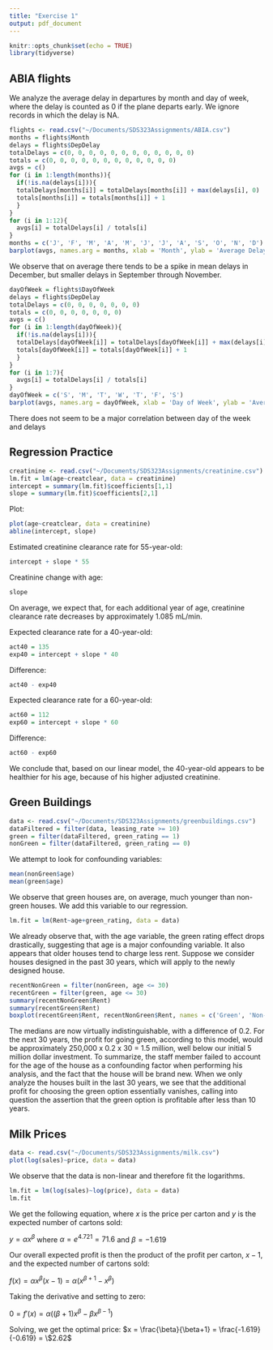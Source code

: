 ```yaml
---
title: "Exercise 1"
output: pdf_document
---
```

```r
knitr::opts_chunk$set(echo = TRUE)
library(tidyverse)
```
## ABIA flights
We analyze the average delay in departures by month and day of week, where the delay is counted as 0 if the plane departs early.  We ignore records in which the delay is NA.

```r
flights <- read.csv("~/Documents/SDS323Assignments/ABIA.csv")
months = flights$Month
delays = flights$DepDelay
totalDelays = c(0, 0, 0, 0, 0, 0, 0, 0, 0, 0, 0, 0)
totals = c(0, 0, 0, 0, 0, 0, 0, 0, 0, 0, 0, 0)
avgs = c()
for (i in 1:length(months)){
  if(!is.na(delays[i])){
  totalDelays[months[i]] = totalDelays[months[i]] + max(delays[i], 0)
  totals[months[i]] = totals[months[i]] + 1
  }
}
for (i in 1:12){
  avgs[i] = totalDelays[i] / totals[i]
}
months = c('J', 'F', 'M', 'A', 'M', 'J', 'J', 'A', 'S', 'O', 'N', 'D')
barplot(avgs, names.arg = months, xlab = 'Month', ylab = 'Average Delay')
```

We observe that on average there tends to be a spike in mean delays in December, but smaller delays in September through November.
``` r
dayOfWeek = flights$DayOfWeek
delays = flights$DepDelay
totalDelays = c(0, 0, 0, 0, 0, 0, 0)
totals = c(0, 0, 0, 0, 0, 0, 0)
avgs = c()
for (i in 1:length(dayOfWeek)){
  if(!is.na(delays[i])){
  totalDelays[dayOfWeek[i]] = totalDelays[dayOfWeek[i]] + max(delays[i], 0)
  totals[dayOfWeek[i]] = totals[dayOfWeek[i]] + 1
  }
}
for (i in 1:7){
  avgs[i] = totalDelays[i] / totals[i]
}
dayOfWeek = c('S', 'M', 'T', 'W', 'T', 'F', 'S')
barplot(avgs, names.arg = dayOfWeek, xlab = 'Day of Week', ylab = 'Average Delay')
```

There does not seem to be a major correlation between day of the week and delays

## Regression Practice
```r
creatinine <- read.csv("~/Documents/SDS323Assignments/creatinine.csv")
lm.fit = lm(age~creatclear, data = creatinine)
intercept = summary(lm.fit)$coefficients[1,1]
slope = summary(lm.fit)$coefficients[2,1]
```
Plot:
```r
plot(age~creatclear, data = creatinine)
abline(intercept, slope)
```

Estimated creatinine clearance rate for 55-year-old:
```r
intercept + slope * 55
```
Creatinine change with age:
```r
slope
```
On average, we expect that, for each additional year of age, creatinine clearance rate decreases by approximately 1.085 mL/min.

Expected clearance rate for a 40-year-old:
```r
act40 = 135
exp40 = intercept + slope * 40
```
Difference:
```r
act40 - exp40
```
Expected clearance rate for a 60-year-old:
```r
act60 = 112
exp60 = intercept + slope * 60
```
Difference:
```r
act60 - exp60
```
We conclude that, based on our linear model, the 40-year-old appears to be healthier for his age, because of his higher adjusted creatinine.

## Green Buildings
```r
data <- read.csv("~/Documents/SDS323Assignments/greenbuildings.csv")
dataFiltered = filter(data, leasing_rate >= 10)
green = filter(dataFiltered, green_rating == 1)
nonGreen = filter(dataFiltered, green_rating == 0)
```

We attempt to look for confounding variables:
```r
mean(nonGreen$age)
mean(green$age)
```
We observe that green houses are, on average, much younger than non-green houses.  We add this variable to our regression.
```r
lm.fit = lm(Rent~age+green_rating, data = data)
```

We already observe that, with the age variable, the green rating effect drops drastically, suggesting that age is a major confounding variable. It also appears that older houses tend to charge less rent. Suppose we consider houses designed in the past 30 years, which will apply to the newly designed house.
``` r
recentNonGreen = filter(nonGreen, age <= 30)
recentGreen = filter(green, age <= 30)
summary(recentNonGreen$Rent)
summary(recentGreen$Rent)
boxplot(recentGreen$Rent, recentNonGreen$Rent, names = c('Green', 'Non-Green'))
```

The medians are now virtually indistinguishable, with a difference of 0.2. For the next 30 years, the profit for going green, according to this model, would be approximately 250,000 x 0.2 x 30 = 1.5 million, well below our initial 5 million dollar investment.
To summarize, the staff member failed to account for the age of the house as a confounding factor when performing his analysis, and the fact that the house will be brand new.  When we only analyze the houses built in the last 30 years, we see that the additional profit for choosing the green option essentially vanishes, calling into question the assertion that the green option is profitable after less than 10 years.

## Milk Prices
```r
data <- read.csv("~/Documents/SDS323Assignments/milk.csv")
plot(log(sales)~price, data = data)
```

We observe that the data is non-linear and therefore fit the logarithms.

```r
lm.fit = lm(log(sales)~log(price), data = data)
lm.fit
```

We get the following equation, where $x$ is the price per carton and $y$ is the expected number of cartons sold:

$y = {\alpha}x^{\beta}$ where $\alpha = e^{4.721}=71.6$ and $\beta = -1.619$

Our overall expected profit is then the product of the profit per carton, $x-1$, and the expected number of cartons sold:

$f(x) = {\alpha}x^{\beta}(x - 1) = {\alpha}(x^{\beta+1} - x^{\beta})$

Taking the derivative and setting to zero:

$0 = f'(x) = {\alpha}((\beta+1)x^{\beta} - {\beta}x^{\beta-1})$

Solving, we get the optimal price:
$x = \frac{\beta}{\beta+1} = \frac{-1.619}{-0.619} = \$2.62$
